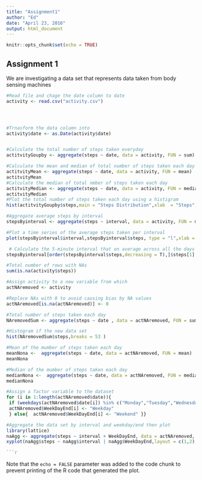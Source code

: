 ```yaml
---
title: "Assignment1"
author: "Ed"
date: "April 23, 2016"
output: html_document
---
```


```r
knitr::opts_chunk$set(echo = TRUE)
```

## Assignment 1



We are investigating a data set that represents data taken from body sensing machines 

```r
#Read file and chage the date column to date
activity <- read.csv("activity.csv")




#Trnasform the data column into 
activity$date <- as.Date(activity$date)


#Calculate the total number of steps taken everyday
actitvityGoupby <- aggregate(steps ~ date, data = activity, FUN = sum)

#Calculate the mean and median of total number of steps taken each day
actitvityMean <- aggregate(steps ~ date, data = activity, FUN = mean)
actitvityMean
#Calculate the median of total nmber of steps taken each day 
actitvityMedian <- aggregate(steps ~ date, data = activity, FUN = median)
actitvityMedian
#Plot the total number of steps taken each day using a histigram 
hist(actitvityGoupby$steps,main = "Steps Distribution",xlab  = "Steps",breaks = 60)

#Aggregate average steps by interval 
stepsByinterval <- aggregate(steps ~ interval, data = activity, FUN = mean)

#Plot a time series of the average steps taken per interval 
plot(stepsByinterval$interval,stepsByinterval$steps, type = "l",xlab = "Interval", ylab = "Steps",main = "Average Steps Per Interval")

 # Calculate the 5-minute interval that on average across all the days in the dataset, contains the maximum number of steps.
stepsByinterval[order(stepsByinterval$steps,decreasing = T),]$steps[1]

#Total number of rows with NAs
sum(is.na(activity$steps))

#Assign activity to a new variable from which 
actNAremoved <- activity

#Replace NAs with 0 to avoid causing bias by NA values
actNAremoved[is.na(actNAremoved)] <- 0

#Total number of steps taken each day 
NAremovedSum <- aggregate(steps ~ date , data = actNAremoved, FUN = sum)

#Histogram if the new data set
hist(NAremovedSum$steps,breaks = 53 )

#Mean of the mumber of steps taken each day 
meanNona <-  aggregate(steps ~ date, data = actNAremoved, FUN = mean)
meanNona

#Median of the mumber of steps taken each day
medianNona <-  aggregate(steps ~ date, data = actNAremoved, FUN = median)
medianNona

#Assign a factor variable to the dataset
for (i in 1:length(actNAremoved$date)){
 if (weekdays(actNAremoved$date[i]) %in% c("Monday","Tuesday","Wednesday","Thursday","Friday")){
 actNAremoved$WeekDayEnd[i] <- "Weekday"  
 } else{  actNAremoved$WeekDayEnd[i] <- "Weekend" }}  

#Aggregate the data set by interval and weekday/end then plot
library(lattice)
naAgg <- aggregate(steps ~ interval + WeekDayEnd, data = actNAremoved, FUN = mean)
xyplot(naAgg$steps ~ naAgg$interval | naAgg$WeekDayEnd,layout = c(1,2),type = "l")

```r
```

Note that the `echo = FALSE` parameter was added to the code chunk to prevent printing of the R code that generated the plot.
